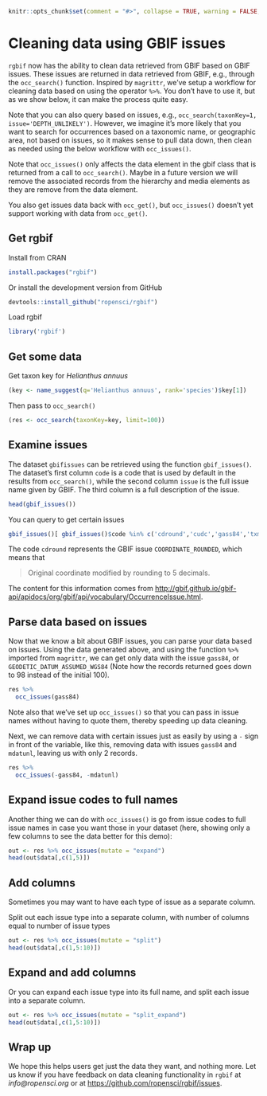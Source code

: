 <!--
%\VignetteEngine{knitr::knitr}
%\VignetteIndexEntry{Cleaning data using GBIF issues}
-->

```r
knitr::opts_chunk$set(comment = "#>", collapse = TRUE, warning = FALSE, message = FALSE)
```

Cleaning data using GBIF issues
======

`rgbif` now has the ability to clean data retrieved from GBIF based on GBIF issues. These issues are returned in data retrieved from GBIF, e.g., through the `occ_search()` function. Inspired by `magrittr`, we've setup a workflow for cleaning data based on using the operator `%>%`. You don't have to use it, but as we show below, it can make the process quite easy.

Note that you can also query based on issues, e.g., `occ_search(taxonKey=1, issue='DEPTH_UNLIKELY')`. However, we imagine it's more likely that you want to search for occurrences based on a taxonomic name, or geographic area, not based on issues, so it makes sense to pull data down, then clean as needed using the below workflow with `occ_issues()`.

Note that `occ_issues()` only affects the data element in the gbif class that is returned from a call to `occ_search()`. Maybe in a future version we will remove the associated records from the hierarchy and media elements as they are remove from the data element.

You also get issues data back with `occ_get()`, but `occ_issues()` doesn't yet support working with data from `occ_get()`.

## Get rgbif

Install from CRAN

```r
install.packages("rgbif")
```

Or install the development version from GitHub

```r
devtools::install_github("ropensci/rgbif")
```

Load rgbif

```r
library('rgbif')
```

## Get some data

Get taxon key for _Helianthus annuus_

```r
(key <- name_suggest(q='Helianthus annuus', rank='species')$key[1])
```

Then pass to `occ_search()`

```r
(res <- occ_search(taxonKey=key, limit=100))
```

## Examine issues

The dataset `gbifissues` can be retrieved using the function `gbif_issues()`. The dataset's first column `code` is a code that is used by default in the results from `occ_search()`, while the second column `issue` is the full issue name given by GBIF. The third column is a full description of the issue. 

```r
head(gbif_issues())
```

You can query to get certain issues

```r
gbif_issues()[ gbif_issues()$code %in% c('cdround','cudc','gass84','txmathi'), ]
```

The code `cdround` represents the GBIF issue `COORDINATE_ROUNDED`, which means that 

> Original coordinate modified by rounding to 5 decimals.

The content for this information comes from [http://gbif.github.io/gbif-api/apidocs/org/gbif/api/vocabulary/OccurrenceIssue.html](http://gbif.github.io/gbif-api/apidocs/org/gbif/api/vocabulary/OccurrenceIssue.html). 

## Parse data based on issues

Now that we know a bit about GBIF issues, you can parse your data based on issues. Using the data generated above, and using the function `%>%` imported from `magrittr`, we can get only data with the issue `gass84`, or `GEODETIC_DATUM_ASSUMED_WGS84` (Note how the records returned goes down to 98 instead of the initial 100).

```r
res %>%
  occ_issues(gass84)
```

Note also that we've set up `occ_issues()` so that you can pass in issue names without having to quote them, thereby speeding up data cleaning. 

Next, we can remove data with certain issues just as easily by using a `-` sign in front of the variable, like this, removing data with issues `gass84` and `mdatunl`, leaving us with only 2 records.

```r
res %>% 
  occ_issues(-gass84, -mdatunl)
```

## Expand issue codes to full names

Another thing we can do with `occ_issues()` is go from issue codes to full issue names in case you want those in your dataset (here, showing only a few columns to see the data better for this demo):

```r
out <- res %>% occ_issues(mutate = "expand")
head(out$data[,c(1,5)])
```


## Add columns

Sometimes you may want to have each type of issue as a separate column. 

Split out each issue type into a separate column, with number of columns equal to number of issue types

```r
out <- res %>% occ_issues(mutate = "split")
head(out$data[,c(1,5:10)])
```

## Expand and add columns

Or you can expand each issue type into its full name, and split each issue into a separate column.

```r
out <- res %>% occ_issues(mutate = "split_expand")
head(out$data[,c(1,5:10)])
```

## Wrap up

We hope this helps users get just the data they want, and nothing more. Let us know if you have feedback on data cleaning functionality in `rgbif` at _info@ropensci.org_ or at [https://github.com/ropensci/rgbif/issues](https://github.com/ropensci/rgbif/issues).
